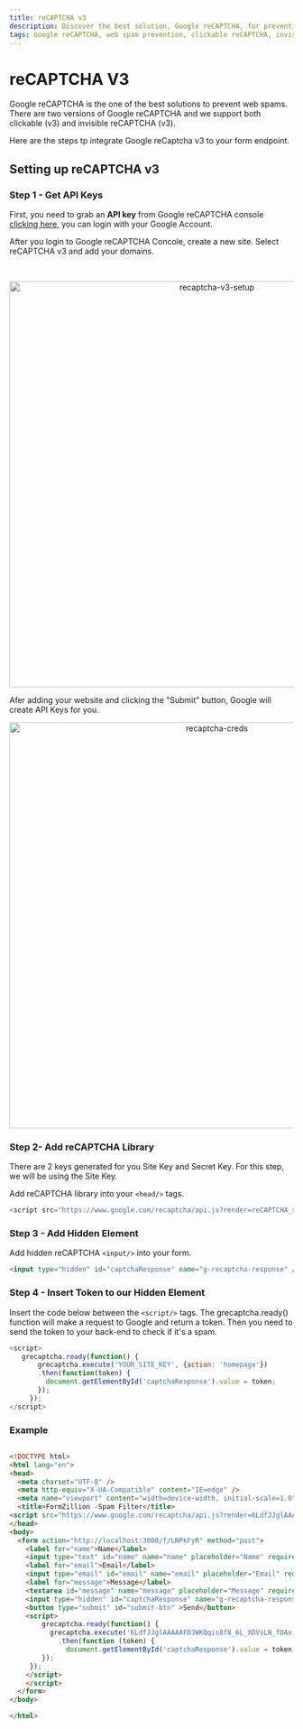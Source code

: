 ```yaml
---
title: reCAPTCHA v3
description: Discover the best solution, Google reCAPTCHA, for preventing web spams. This description highlights the support for both clickable (v2) and invisible (v3) versions, providing effective protection against spam activities on websites.
tags: Google reCAPTCHA, web spam prevention, clickable reCAPTCHA, invisible reCAPTCHA, v3, spam protection, online security, form, submission, automate, backend, open-source, integrations, Formzillion
---
```


# reCAPTCHA V3

Google reCAPTCHA is the one of the best solutions to prevent web spams. There are two versions of Google reCAPTCHA and
we support both clickable (v3) and invisible reCAPTCHA (v3).

Here are the steps tp integrate Google reCaptcha v3 to your form endpoint.

## Setting up reCAPTCHA v3

### Step 1 - Get API Keys

First, you need to grab an **API key** from Google reCAPTCHA console [clicking here](https://www.google.com/recaptcha/about/), you can login with your Google Account.

After you login to Google reCAPTCHA Concole, create a new site. Select reCAPTCHA v3 and add your domains.

<br />
<p align="center">
  <img src="/setup/spam-protection/re-captcha-v3-setup.png" alt="recaptcha-v3-setup" width="720px" />
</p>
Afer adding your website and clicking the "Submit" button, Google will create API Keys for you.

<br />
<p align="center">
  <img src="/setup/spam-protection/re-captcha-creds.png" alt="recaptcha-creds" width="720px" />
</p>

### Step 2- Add reCAPTCHA Library

There are 2 keys generated for you Site Key and Secret Key. For this step, we will be using the Site Key.

Add reCAPTCHA library into your `<head/>` tags.

```js copy
<script src="https://www.google.com/recaptcha/api.js?render=reCAPTCHA_site_key"></script>
```

### Step 3 - Add Hidden Element

Add hidden reCAPTCHA `<input/>` into your form.

```html copy
<input type="hidden" id="captchaResponse" name="g-recaptcha-response" />
```

### Step 4 - Insert Token to our Hidden Element

Insert the code below between the `<script/>` tags. The grecaptcha.ready() function will make a request to Google and return a token. Then you need to send the token to your back-end to check if it's a spam.

```js copy
<script>
   grecaptcha.ready(function() {
       grecaptcha.execute('YOUR_SITE_KEY', {action: 'homepage'})
       .then(function(token) {
         document.getElementById('captchaResponse').value = token;
       });
     });
</script>
```

### Example

```html copy

<!DOCTYPE html>
<html lang="en">
<head>
  <meta charset="UTF-8" />
  <meta http-equiv="X-UA-Compatible" content="IE=edge" />
  <meta name="viewport" content="width=device-width, initial-scale=1.0" />
  <title>FormZillion -Spam Filter</title>
<script src="https://www.google.com/recaptcha/api.js?render=6LdfJJglAAAAAFDJWKQqis8f8_6L_XDVsLN_fDAx"></script>
</head>
<body>
  <form action="http://localhost:3000/f/LNPkFyR" method="post">
    <label for="name">Name</label>
    <input type="text" id="name" name="name" placeholder="Name" required="" />
    <label for="email">Email</label>
    <input type="email" id="email" name="email" placeholder="Email" required="" />
    <label for="message">Message</label>
    <textarea id="message" name="message" placeholder="Message" required=""></textarea>
    <input type="hidden" id="captchaResponse" name="g-recaptcha-response">
    <button type="submit" id="submit-btn" >Send</button>
    <script>
        grecaptcha.ready(function() {
          grecaptcha.execute('6LdfJJglAAAAAFDJWKQqis8f8_6L_XDVsLN_fDAx', { action: 'homepage' })
            .then(function (token) {
              document.getElementById('captchaResponse').value = token;
        });
     });
    </script>
    </script>
  </form>
</body>

</html>

```
